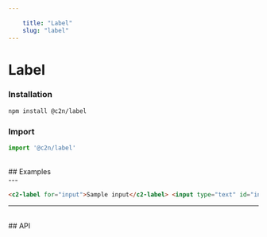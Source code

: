 ```yaml
---
    
    title: "Label"
    slug: "label"
---
```




# Label

### Installation

```bash tag=CodeBlock
npm install @c2n/label
```

### Import

```typescript tag=CodeBlock
import '@c2n/label'
```

<br />
## Examples
<br />
---

```html tag=MdxCodeBlock
<c2-label for="input">Sample input</c2-label> <input type="text" id="input" />
```

---

<br />
## API

<ApiTable componentTag="c2-label"></ApiTable>
